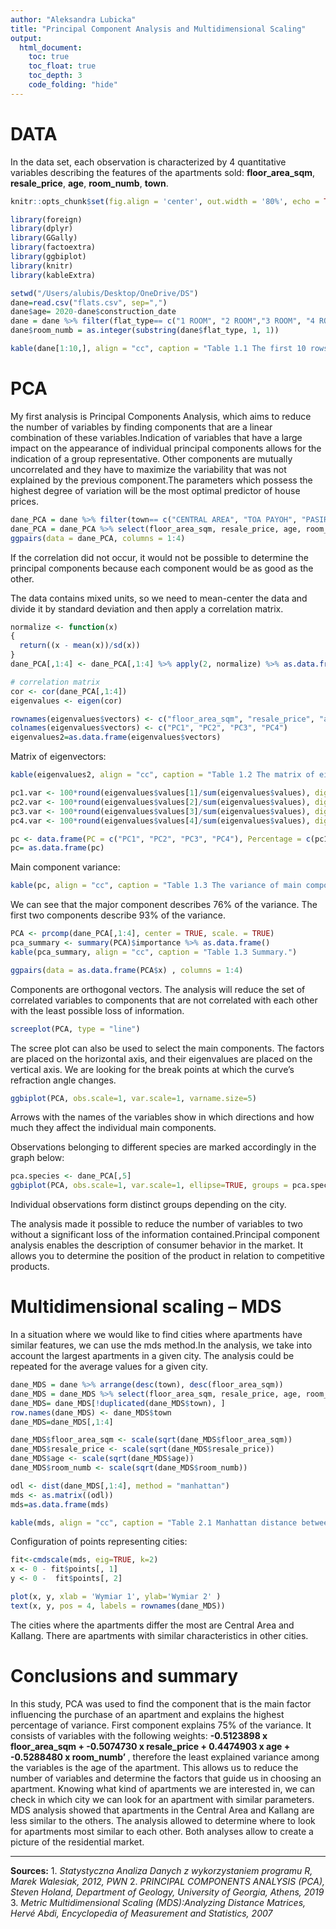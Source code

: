 ```yaml
---
author: "Aleksandra Lubicka"
title: "Principal Component Analysis and Multidimensional Scaling"
output:
  html_document:
    toc: true
    toc_float: true
    toc_depth: 3
    code_folding: "hide"
---
```


# DATA
In the data set, each observation is characterized by 4 quantitative variables describing the features of the apartments sold:
**floor_area_sqm**, 
**resale_price**, 
**age**, 
**room_numb**, 
**town**.
```r
knitr::opts_chunk$set(fig.align = 'center', out.width = '80%', echo = TRUE)

library(foreign)
library(dplyr)
library(GGally)
library(factoextra)
library(ggbiplot)
library(knitr)
library(kableExtra)

setwd("/Users/alubis/Desktop/OneDrive/DS")
dane=read.csv("flats.csv", sep=",")
dane$age= 2020-dane$construction_date
dane = dane %>% filter(flat_type== c("1 ROOM", "2 ROOM","3 ROOM", "4 ROOM", "5 ROOM"))
dane$room_numb = as.integer(substring(dane$flat_type, 1, 1))
```

```r
kable(dane[1:10,], align = "cc", caption = "Table 1.1 The first 10 rows of the database.") %>%   kable_styling() %>% scroll_box(width = "100%", height = "500px")
```
# PCA

My first analysis is Principal Components Analysis, which aims to reduce the number of variables by finding components that are a linear combination of these variables.Indication of variables that have a large impact on the appearance of individual principal components allows for the indication of a group representative.
Other components are mutually uncorrelated and they have to maximize the variability that was not explained by the previous component.The parameters which possess the highest degree of variation will be the most optimal predictor of house prices.

```r
dane_PCA = dane %>% filter(town== c("CENTRAL AREA", "TOA PAYOH", "PASIR RIS", "BEDOK"))
dane_PCA = dane_PCA %>% select(floor_area_sqm, resale_price, age, room_numb, town)
ggpairs(data = dane_PCA, columns = 1:4)
```

If the correlation did not occur, it would not be possible to determine the principal components because each component would be as good as the other.

The data contains mixed units, so we need to mean-center the data and divide it by standard deviation and then apply a correlation matrix.

```r
normalize <- function(x)
{
  return((x - mean(x))/sd(x))
}
dane_PCA[,1:4] <- dane_PCA[,1:4] %>% apply(2, normalize) %>% as.data.frame()

# correlation matrix
cor <- cor(dane_PCA[,1:4])
eigenvalues <- eigen(cor)

rownames(eigenvalues$vectors) <- c("floor_area_sqm", "resale_price", "age", "room_numb")
colnames(eigenvalues$vectors) <- c("PC1", "PC2", "PC3", "PC4")
eigenvalues2=as.data.frame(eigenvalues$vectors)
```

Matrix of eigenvectors:
```r
kable(eigenvalues2, align = "cc", caption = "Table 1.2 The matrix of eigenvectors.")
```
```r
pc1.var <- 100*round(eigenvalues$values[1]/sum(eigenvalues$values), digits = 3)
pc2.var <- 100*round(eigenvalues$values[2]/sum(eigenvalues$values), digits = 3)
pc3.var <- 100*round(eigenvalues$values[3]/sum(eigenvalues$values), digits = 3)
pc4.var <- 100*round(eigenvalues$values[4]/sum(eigenvalues$values), digits = 3)

pc <- data.frame(PC = c("PC1", "PC2", "PC3", "PC4"), Percentage = c(pc1.var, pc2.var, pc3.var, pc4.var))
pc= as.data.frame(pc)
```

Main component variance:
```r
kable(pc, align = "cc", caption = "Table 1.3 The variance of main component.")
```


We can see that the major component describes 76% of the variance.
The first two components describe 93% of the variance.

```r
PCA <- prcomp(dane_PCA[,1:4], center = TRUE, scale. = TRUE)
pca_summary <- summary(PCA)$importance %>% as.data.frame()
kable(pca_summary, align = "cc", caption = "Table 1.3 Summary.")
```

```r
ggpairs(data = as.data.frame(PCA$x) , columns = 1:4)
```

Components are orthogonal vectors.
The analysis will reduce the set of correlated variables to components that are not correlated with each other with the least possible loss of information. 

```r
screeplot(PCA, type = "line")
```

The scree plot can also be used to select the main components.
The factors are placed on the horizontal axis, and their eigenvalues are placed on the vertical axis.
We are looking for the break points at which the curve's refraction angle changes.

```r
ggbiplot(PCA, obs.scale=1, var.scale=1, varname.size=5)
```

Arrows with the names of the variables show in which directions and how much they affect the individual main components.

Observations belonging to different species are marked accordingly in the graph below:
```r
pca.species <- dane_PCA[,5]
ggbiplot(PCA, obs.scale=1, var.scale=1, ellipse=TRUE, groups = pca.species)+theme(legend.position="bottom")
```

Individual observations form distinct groups depending on the city.

The analysis made it possible to reduce the number of variables to two without a significant loss of the information contained.Principal component analysis enables the description of consumer behavior in the market. It allows you to determine the position of the product in relation to competitive products.

# Multidimensional scaling – MDS

In a situation where we would like to find cities where apartments have similar features, we can use the mds method.In the analysis, we take into account the largest apartments in a given city.
The analysis could be repeated for the average values for a given city.

```r
dane_MDS = dane %>% arrange(desc(town), desc(floor_area_sqm))
dane_MDS = dane_MDS %>% select(floor_area_sqm, resale_price, age, room_numb, town)
dane_MDS= dane_MDS[!duplicated(dane_MDS$town), ]
row.names(dane_MDS) <- dane_MDS$town
dane_MDS=dane_MDS[,1:4]

dane_MDS$floor_area_sqm <- scale(sqrt(dane_MDS$floor_area_sqm))
dane_MDS$resale_price <- scale(sqrt(dane_MDS$resale_price))
dane_MDS$age <- scale(sqrt(dane_MDS$age))
dane_MDS$room_numb <- scale(sqrt(dane_MDS$room_numb))

odl <- dist(dane_MDS[,1:4], method = "manhattan")
mds <- as.matrix((odl))
mds=as.data.frame(mds)
```

```r
kable(mds, align = "cc", caption = "Table 2.1 Manhattan distance between variables.")
```

Configuration of points representing cities:
```r
fit<-cmdscale(mds, eig=TRUE, k=2)
x <- 0 - fit$points[, 1]
y <- 0 -  fit$points[, 2]

plot(x, y, xlab = 'Wymiar 1', ylab='Wymiar 2' )
text(x, y, pos = 4, labels = rownames(dane_MDS))
```

The cities where the apartments differ the most are Central Area and Kallang. 
There are apartments with similar characteristics in other cities.

# Conclusions and summary

In this study, PCA was used to find the component that is the main factor influencing the purchase of an apartment and explains the highest percentage of variance. First component explains 75% of the variance. It consists of variables with the following weights: **-0.5123898 x floor_area_sqm + -0.5074730 x resale_price + 0.4474903 x age + -0.5288480 x room_numb' **, therefore the least explained variance among the variables is the age of the apartment. This allows us to reduce the number of variables and determine the factors that guide us in choosing an apartment. Knowing what kind of apartments we are interested in, we can check in which city we can look for an apartment with similar parameters. MDS analysis showed that apartments in the Central Area and Kallang are less similar to the others. The analysis allowed to determine where to look for apartments most similar to each other.
Both analyses allow to create a picture of the residential market.

------------------------------------------------------------------------------------
**Sources:**
1. *Statystyczna Analiza Danych z wykorzystaniem programu R, Marek Walesiak, 2012, PWN*
2. *PRINCIPAL COMPONENTS ANALYSIS (PCA), Steven Holand, Department of Geology, University of Georgia, Athens, 2019*
3. *Metric Multidimensional Scaling (MDS):Analyzing Distance Matrices, Hervé Abdi, Encyclopedia of Measurement and Statistics, 2007*
